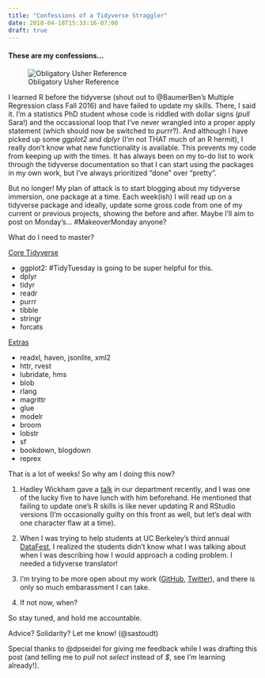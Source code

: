 ```yaml
---
title: "Confessions of a Tidyverse Straggler"
date: 2018-04-18T15:33:16-07:00
draft: true
---
```


#### These are my confessions...

![Obligatory Usher Reference](https://media1.tenor.com/images/7bd15639e6b37d9aa0355fb030faf1e2/tenor.gif?itemid=9640095)

I learned R before the tidyverse (shout out to @BaumerBen's Multiple Regression class Fall 2016) and have failed to update my skills. There, I said it. I'm a statistics PhD student whose code is riddled with dollar signs (*pull* Sara!) and the occassional loop that I've never wrangled into a proper apply statement (which should now be switched to *purrr*?). And although I have picked up some *ggplot2* and *dplyr* (I'm not THAT much of an R hermit), I really don't know what new functionality is available. This prevents my code from keeping up with the times. It has always been on my to-do list to work through the tidyverse documentation so that I can start using the packages in my own work, but I've always prioritized "done" over "pretty".

But no longer! My plan of attack is to start blogging about my tidyverse immersion, one package at a time. Each week(ish) I will read up on a tidyverse package and ideally, update some gross code from one of my current or previous projects, showing the before and after. Maybe I'll aim to post on Monday's... #MakeoverMonday anyone?

What do I need to master?

[Core Tidyverse](https://www.tidyverse.org/packages/)

- ggplot2: #TidyTuesday is going to be super helpful for this.
- dplyr
- tidyr
- readr
- purrr
- tibble
- stringr
- forcats

[Extras](https://github.com/robinsones/rstudio-conf-2018-talk/blob/master/Rstudio_conference_2018_presentation.pdf) 

- readxl, haven, jsonlite, xml2
- httr, rvest
- lubridate, hms
- blob
- rlang
- magrittr
- glue
- modelr
- broom
- lobstr
- sf
- bookdown, blogdown
- reprex

That is a lot of weeks! So why am I doing this now?

1. Hadley Wickham gave a [talk](https://bids.berkeley.edu/events/using-visualisation-understand-r-theory) in our department recently, and I was one of the lucky five to have lunch with him beforehand. He mentioned that failing to update one's R skills is like never updating R and RStudio versions (I'm occasionally guilty on this front as well, but let's deal with one character flaw at a time).

2. When I was trying to help students at UC Berkeley's third annual [DataFest](http://ftp.stat.berkeley.edu/), I realized the students didn't know what I was talking about when I was describing how I would approach a coding problem. I needed a tidyverse translator! 

3. I'm trying to be more open about my work ([GitHub](https://github.com/sastoudt), [Twitter](https://twitter.com/sastoudt)), and there is only so much embarassment I can take. 

4. If not now, when? 

So stay tuned, and hold me accountable. 

Advice? Solidarity? Let me know! (@sastoudt)

Special thanks to @dpseidel for giving me feedback while I was drafting this post (and telling me to *pull* not *select* instead of *$*, see I'm learning already!).
